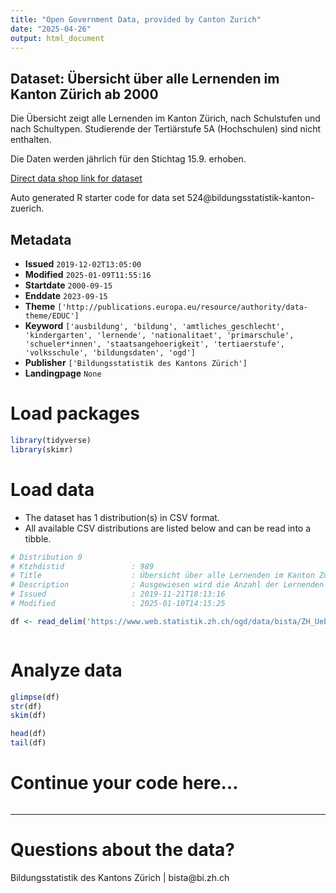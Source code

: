 ```yaml
---
title: "Open Government Data, provided by Canton Zurich"
date: "2025-04-26"
output: html_document
---
```


## Dataset: Übersicht über alle Lernenden im Kanton Zürich ab 2000

Die Übersicht zeigt alle Lernenden im Kanton Zürich, nach Schulstufen und nach Schultypen. Studierende der Tertiärstufe 5A (Hochschulen) sind nicht enthalten.

Die Daten werden jährlich für den Stichtag 15.9. erhoben.

[Direct data shop link for dataset](https://www.zh.ch/de/politik-staat/statistik-daten/datenkatalog.html#/datasets/524@bildungsstatistik-kanton-zuerich)

Auto generated R starter code for data set 524@bildungsstatistik-kanton-zuerich.

## Metadata

- **Issued** `2019-12-02T13:05:00`
- **Modified** `2025-01-09T11:55:16`
- **Startdate** `2000-09-15`
- **Enddate** `2023-09-15`
- **Theme** `['http://publications.europa.eu/resource/authority/data-theme/EDUC']`
- **Keyword** `['ausbildung', 'bildung', 'amtliches_geschlecht', 'kindergarten', 'lernende', 'nationalitaet', 'primarschule', 'schueler*innen', 'staatsangehoerigkeit', 'tertiaerstufe', 'volksschule', 'bildungsdaten', 'ogd']`
- **Publisher** `['Bildungsstatistik des Kantons Zürich']`
- **Landingpage** `None`


# Load packages

```r

library(tidyverse)
library(skimr)

```

# Load data

-   The dataset has 1 distribution(s) in CSV format.
-   All available CSV distributions are listed below and can be read into a tibble.

```r

# Distribution 0
# Ktzhdistid               : 989
# Title                    : Übersicht über alle Lernenden im Kanton Zürich ab 2000
# Description              : Ausgewiesen wird die Anzahl der Lernenden an Bildungsinstitutionen im Kanton Zürich. Die Daten sind differenziert nach Jahr, Stufe, Schultyp, Geschlecht, Staatsangehörigkeit, Trägerschaft und Finanzierung. Jahr: Das Jahr ist jeweils das Kalenderjahr der Erhebung, wobei der Stichtag der 15.9. ist. Die Daten für das Jahr 2023 sind somit im Schuljahr 2023/24 erhoben worden und zeigen den Datenstand am 15. September 2023. Stufe: Die Lernenden sind differenziert nach Primarstufe 1-2 (Kindergarten), Primarstufe 3-8 (Primarschule), Sekundarstufe I, Sekundarstufe II und Tertiärstufe. Lernende der Hochschulen sind in den Daten nicht enthalten. Schultyp: Die zur Verfügung stehenden Schultypen unterscheiden sich je nach Stufe. Es gibt insgesamt die Schultypen Volksschule, Heim- und Sonderschule, Mittelschule, Brückenangebote, Berufsfachschulen und Höhere Berufsbildung. Staatsangehoerigkeit: Es wird pro Person nur eine Staatsangehörigkeit erhoben. Falls eine Person mehrere Staatsangehörigkeiten hat, und eine davon ist die Schweizerische, so wird diese prioritär erfasst. Bei anderen mehrfachen Staatsangehörigkeiten wir keine Vorgabe zur Priorisierung gemacht. In dieser Auswertung  wird nur zwischen Schweiz und Ausland unterschieden. Traegerschaft: Es wird zwischen öffentlicher (oeff) und privater Trägerschaft (priv) unterschieden. Finanzierung: Es wird zwischen öffentlich finanzierten Bildungsinstitutionen (oeff) und privat finanzierten Bildungsinstitutionen (priv) unterschieden. Es gibt Schulen, die ein private Trägerschaft haben und öffentlich finanziert sind. Anzahl: Anzahl der Schülerinnen und Schüler mit der entsprechenden Merkmalskombination. Die Daten werden im Rahmen der Statistik der Lernenden für das Bundesamtes für Statistik erhoben. Es handelt sich um eine Vollerhebung.
# Issued                   : 2019-11-21T18:13:16
# Modified                 : 2025-01-10T14:15:25

df <- read_delim('https://www.web.statistik.zh.ch/ogd/data/bista/ZH_Uebersicht_alle_Lernende.csv')



```

# Analyze data

```r

glimpse(df)
str(df)
skim(df)

head(df)
tail(df)

```

# Continue your code here...

```r

```

------------------------------------------------------------------------

# Questions about the data?

Bildungsstatistik des Kantons Zürich | bista@bi.zh.ch
